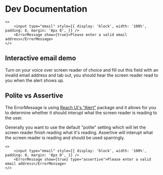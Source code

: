 # Dev Documentation 

```tsx
<>
    <input type="email" style={{ display: 'block', width: '100%', padding: 8, margin: '8px 0', }} />
    <ErrorMessage show={true}>Please enter a valid email address</ErrorMessage>
</>
```

## Interactive email demo

Turn on your voice over screen reader of choice and fill out this field with an invalid email address and tab out, you should hear the screen reader read to you when the alert shows up. 

<RenderOnly>
    <ErrorMessageExample />
</RenderOnly>

## Polite vs Assertive

The ErrorMessage is using <a href="https://ui.reach.tech/alert/" target="_blank" rel="nofollow">Reach UI's "Alert"</a> package and it allows for you to determine whether it should interupt what the screen reader is reading to the user. 

Generally you want to use the default "polite" setting which will let the screen reader finish reading what it's reading. Assertive will interupt what the screen reader is reading and should be used sparringly. 

```tsx
<>
    <input type="email" style={{ display: 'block', width: '100%', padding: 8, margin: '8px 0', }} />
    <ErrorMessage show={true} type="assertive">Please enter a valid email address</ErrorMessage>
</>
```